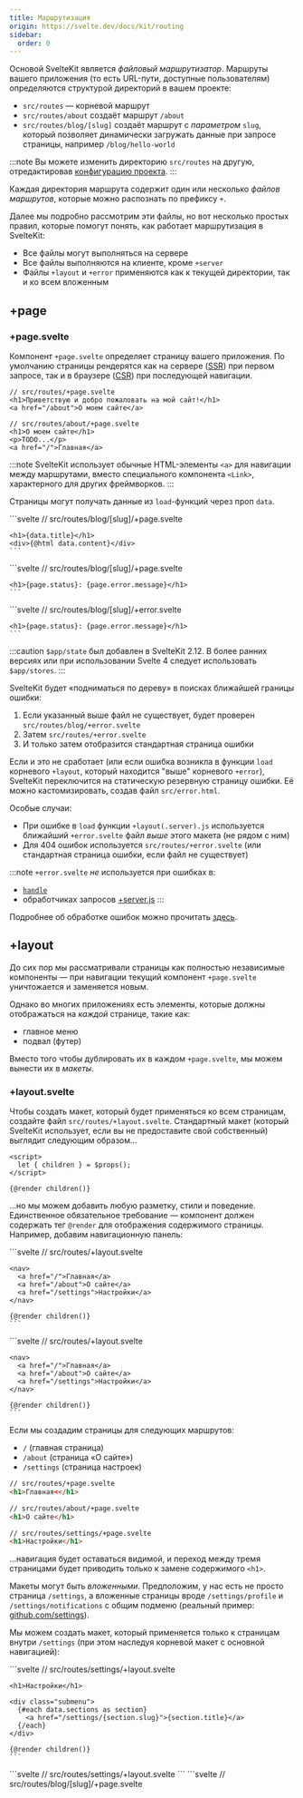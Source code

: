 ```yaml
---
title: Маршрутизация
origin: https://svelte.dev/docs/kit/routing
sidebar:
  order: 0
---
```


Основой SvelteKit является _файловый маршрутизатор_. Маршруты вашего приложения (то есть URL-пути, доступные пользователям) определяются структурой директорий в вашем проекте:

- `src/routes` — корневой маршрут
- `src/routes/about` создаёт маршрут `/about`
- `src/routes/blog/[slug]` создаёт маршрут с _параметром_ `slug`, который позволяет динамически загружать данные при запросе страницы, например `/blog/hello-world`

:::note
Вы можете изменить директорию `src/routes` на другую, отредактировав [конфигурацию проекта](https://svelte.dev/docs/kit/configuration).
:::

Каждая директория маршрута содержит один или несколько _файлов маршрутов_, которые можно распознать по префиксу `+`.

Далее мы подробно рассмотрим эти файлы, но вот несколько простых правил, которые помогут понять, как работает маршрутизация в SvelteKit:

* Все файлы могут выполняться на сервере
* Все файлы выполняются на клиенте, кроме `+server`
* Файлы `+layout` и `+error` применяются как к текущей директории, так и ко всем вложенным

## +page

### +page.svelte

Компонент `+page.svelte` определяет страницу вашего приложения. По умолчанию страницы рендерятся как на сервере ([SSR](https://svelte.dev/docs/kit/glossary#SSR)) при первом запросе, так и в браузере ([CSR](https://svelte.dev/docs/kit/glossary#CSR)) при последующей навигации.

```svelte
// src/routes/+page.svelte
<h1>Приветствую и добро пожаловать на мой сайт!</h1>
<a href="/about">О моем сайте</a>
```

```svelte
// src/routes/about/+page.svelte
<h1>О моем сайте</h1>
<p>TODO...</p>
<a href="/">Главная</a>
```

:::note
SvelteKit использует обычные HTML-элементы `<a>` для навигации между маршрутами, вместо специального компонента `<Link>`, характерного для других фреймворков.
:::

Страницы могут получать данные из `load`-функций через проп `data`.


<Tabs syncKey="starlight-package-managers-pkg">
  <TabItem label="JS">
    ```svelte
    // src/routes/blog/[slug]/+page.svelte
    <script>
      /** @type {import('./$types').PageProps} */
      let { data } = $props();
    </script>

    <h1>{data.title}</h1>
    <div>{@html data.content}</div>
    ```
  </TabItem>
  <TabItem label="TS">
    ```svelte
    // src/routes/blog/[slug]/+page.svelte
    <script lang="ts">
      import type { PageProps } from './$types';

      let { data }: PageProps = $props();
    </script>

    <h1>{data.title}</h1>
    <div>{@html data.content}</div>
    ```
  </TabItem>
</Tabs>

:::caution
`PageProps` был добавлен в версии 2.16.0. В более ранних версиях нужно было вручную типизировать свойство `data` с помощью `PageData`, см. [$types](#types).

В Svelte 4 использовался синтаксис `export let data`.
:::

### +page.js

Часто странице требуется загрузить данные перед рендерингом. Для этого добавляется модуль `+page.js`, экспортирующий функцию `load`:

<Tabs syncKey="starlight-package-managers-pkg">
  <TabItem label="JS">
    ```js
    // src/routes/blog/[slug]/+page.js
    import { error } from '@sveltejs/kit';

    /** @type {import('./$types').PageLoad} */
    export function load({ params }) {
      if (params.slug === 'hello-world') {
        return {
          title: 'Привет, мир!',
          content: 'Добро пожаловать на наш блог. Lorem ipsum dolor sit amet...'
        };
      }

      error(404, 'Страница не найдена');
    }
    ```
  </TabItem>
  <TabItem label="TS">
    ```ts
    // src/routes/blog/[slug]/+page.ts
    import { error } from '@sveltejs/kit';
    import type { PageLoad } from './$types';

    export const load: PageLoad = ({ params }) => {
      if (params.slug === 'hello-world') {
        return {
          title: 'Привет, мир!',
          content: 'Добро пожаловать на наш блог. Lorem ipsum dolor sit amet...'
        };
      }

      error(404, 'Страница не найдена');
    };
    ```
  </TabItem>
</Tabs>

Эта функция работает в связке с `+page.svelte`, что означает её выполнение:

- на сервере во время серверного рендеринга (SSR)
- в браузере при клиентской навигации (CSR)

Подробное описание API доступно в разделе [`load`](/kit/core-concepts/load).

Помимо `load`, модуль `+page.js` может экспортировать значения для настройки поведения страницы:

- `export const prerender = true` или `false`, или `'auto'`
- `export const ssr = true` или `false`
- `export const csr = true` или `false`

Подробнее об этих настройках читайте в разделе [Параметры страницы](https://svelte.dev/docs/kit/page-options).

### +page.server.js

Если ваша функция `load` должна выполняться **только на сервере** — например, когда необходимо:
получать данные из базы данных или обращаться к защищённым [переменным окружения](https://svelte.dev/docs/kit/$env-static-private) (например, API-ключам) — то вы можете:

1. Переименовать `+page.js` → `+page.server.js`
2. Изменить тип `PageLoad` → `PageServerLoad`

<Tabs syncKey="starlight-package-managers-pkg">
  <TabItem label="JS">
    ```js
    // src/routes/blog/[slug]/+page.server.js
    import { error } from '@sveltejs/kit';

    /** @type {import('./$types').PageServerLoad} */
    export async function load({ params }) {
      const post = await getPostFromDatabase(params.slug);

      if (post) {
        return post;
      }

      error(404, 'Страница не найдена');
    }
    ```
  </TabItem>
  <TabItem label="TS">
    ```ts
    // src/routes/blog/[slug]/+page.server.ts
    import { error } from '@sveltejs/kit';
    import type { PageServerLoad } from './$types';

    export const load: PageServerLoad = async ({ params }) => {
      const post = await getPostFromDatabase(params.slug);

      if (post) {
        return post;
      }

      error(404, 'Страница не найдена');
    };
    ```
  </TabItem>
</Tabs>

При клиентской навигации SvelteKit будет загружать эти данные с сервера, что означает:

- возвращаемое значение должно быть сериализуемо с помощью [devalue](https://github.com/rich-harris/devalue)
- полное описание API доступно в разделе [`load`](/kit/core-concepts/load)

Как и `+page.js`, модуль `+page.server.js` может экспортировать [параметры страницы](https://svelte.dev/docs/kit/page-options):
- `prerender`
- `ssr`
- `csr`

Файл `+page.server.js` также может экспортировать _actions_ (серверные действия). Если `load` позволяет читать данные с сервера, то `actions` позволяют записывать данные _на_ сервер через элемент `<form>` - подробнее см. в разделе [Действия форм](https://svelte.dev/docs/kit/form-actions)

## +error

При возникновении ошибки в `load` SvelteKit отображает страницу ошибки по умолчанию. Её можно переопределить для каждого маршрута, добавив файл `+error.svelte`:

<Tabs syncKey="starlight-package-managers-pkg">
  <TabItem label="JS">
    ```svelte
    // src/routes/blog/[slug]/+error.svelte
    <script>
      import { page } from '$app/state';
    </script>

    <h1>{page.status}: {page.error.message}</h1>
    ```
  </TabItem>
  <TabItem label="TS">
    ```svelte
    // src/routes/blog/[slug]/+error.svelte
    <script lang="ts">
      import { page } from '$app/state';
    </script>

    <h1>{page.status}: {page.error.message}</h1>
    ```
  </TabItem>
</Tabs>

:::caution
`$app/state` был добавлен в SvelteKit 2.12. В более ранних версиях или при использовании Svelte 4 следует использовать `$app/stores`.
:::

SvelteKit будет «подниматься по дереву» в поисках ближайшей границы ошибки:

1. Если указанный выше файл не существует, будет проверен `src/routes/blog/+error.svelte`
2. Затем `src/routes/+error.svelte`
3. И только затем отобразится стандартная страница ошибки

Если и это не сработает (или если ошибка возникла в функции `load` корневого `+layout`, который находится "выше" корневого `+error`), SvelteKit переключится на статическую резервную страницу ошибки. Её можно кастомизировать, создав файл `src/error.html`.

Особые случаи:

- При ошибке в `load` функции `+layout(.server).js` используется ближайший `+error.svelte` файл _выше_ этого макета (не рядом с ним)
- Для 404 ошибок используется `src/routes/+error.svelte` (или стандартная страница ошибки, если файл не существует)

:::note
`+error.svelte` _не_ используется при ошибках в:
  - [`handle`](https://svelte.dev/docs/kit/hooks#Server-hooks-handle)
  - обработчиках запросов [+server.js](#server)
:::

Подробнее об обработке ошибок можно прочитать [здесь](https://svelte.dev/docs/kit/errors).

## +layout

До сих пор мы рассматривали страницы как полностью независимые компоненты — при навигации текущий компонент `+page.svelte` уничтожается и заменяется новым.

Однако во многих приложениях есть элементы, которые должны отображаться на _каждой_ странице, такие как:

- главное меню
- подвал (футер)

Вместо того чтобы дублировать их в каждом `+page.svelte`, мы можем вынести их в _макеты_.

### +layout.svelte

Чтобы создать макет, который будет применяться ко всем страницам, создайте файл `src/routes/+layout.svelte`. Стандартный макет (который SvelteKit использует, если вы не предоставите свой собственный) выглядит следующим образом...

```svelte
<script>
  let { children } = $props();
</script>

{@render children()}
```

...но мы можем добавить любую разметку, стили и поведение. Единственное обязательное требование — компонент должен содержать тег `@render` для отображения содержимого страницы. Например, добавим навигационную панель:

<Tabs syncKey="starlight-package-managers-pkg">
  <TabItem label="JS">
    ```svelte
    // src/routes/+layout.svelte
    <script>
      let { children } = $props();
    </script>

    <nav>
      <a href="/">Главная</a>
      <a href="/about">О сайте</a>
      <a href="/settings">Настройки</a>
    </nav>

    {@render children()}
    ```
  </TabItem>
  <TabItem label="TS">
    ```svelte
    // src/routes/+layout.svelte
    <script lang="ts">
      let { children } = $props();
    </script>

    <nav>
      <a href="/">Главная</a>
      <a href="/about">О сайте</a>
      <a href="/settings">Настройки</a>
    </nav>

    {@render children()}
    ```
  </TabItem>
</Tabs>

Если мы создадим страницы для следующих маршрутов:

- `/` (главная страница)
- `/about` (страница «О сайте»)
- `/settings` (страница настроек)

```html
// src/routes/+page.svelte
<h1>Главная<</h1>
```

```html
// src/routes/about/+page.svelte
<h1>О сайте</h1>
```

```html
// src/routes/settings/+page.svelte
<h1>Настройки</h1>
```

...навигация будет оставаться видимой, и переход между тремя страницами будет приводить только к замене содержимого `<h1>`.

Макеты могут быть _вложенными_. Предположим, у нас есть не просто страница `/settings`, а вложенные страницы вроде `/settings/profile` и `/settings/notifications` с общим подменю (реальный пример: [github.com/settings](https://github.com/settings)).

Мы можем создать макет, который применяется только к страницам внутри `/settings` (при этом наследуя корневой макет с основной навигацией):

<Tabs syncKey="starlight-package-managers-pkg">
  <TabItem label="JS">
    ```svelte
    // src/routes/settings/+layout.svelte
    <script>
      /** @type {import('./$types').LayoutProps} */
      let { data, children } = $props();
    </script>

    <h1>Настройки</h1>

    <div class="submenu">
      {#each data.sections as section}
        <a href="/settings/{section.slug}">{section.title}</a>
      {/each}
    </div>

    {@render children()}
    ```
  </TabItem>
  <TabItem label="TS">
    ```svelte
    // src/routes/settings/+layout.svelte
    <script lang="ts">
      import type { LayoutProps } from './$types';

      let { data, children }: LayoutProps = $props();
    </script>

    <h1>Настройки</h1>

    <div class="submenu">
      {#each data.sections as section}
        <a href="/settings/{section.slug}">{section.title}</a>
      {/each}
    </div>

    {@render children()}
    ```
  </TabItem>
</Tabs>

:::caution
`LayoutProps` был добавлен в версии 2.16.0. В более ранних версиях требовалось [вручную типизировать свойства](#types).
:::

Как заполняется `data`, можно увидеть в примере `+layout.js` из следующего раздела ниже.

По умолчанию каждый макет наследует родительский макет. Если это нежелательно, могут помочь [расширенные макеты](https://svelte.dev/docs/kit/advanced-routing#Advanced-layouts).

### +layout.js

Аналогично тому, как `+page.svelte` получает данные из `+page.js`, компонент `+layout.svelte` может получать данные из функции [`load`](/kit/core-concepts/load) в `+layout.js`.

<Tabs syncKey="starlight-package-managers-pkg">
  <TabItem label="JS">
    ```js
    // src/routes/settings/+layout.js
    /** @type {import('./$types').LayoutLoad} */
    export function load() {
      return {
        sections: [
          { slug: 'profile', title: 'Профиль' },
          { slug: 'notifications', title: 'Уведомления' }
        ]
      };
    }
    ```
  </TabItem>
  <TabItem label="TS">
    ```ts
    // src/routes/settings/+layout.ts
    import type { LayoutLoad } from './$types';

    export const load: LayoutLoad = () => {
      return {
        sections: [
          { slug: 'profile', title: 'Профиль' },
          { slug: 'notifications', title: 'Уведомления' }
        ]
      };
    };
    ```
  </TabItem>
</Tabs>

Если `+layout.js` экспортирует [параметры страницы](https://svelte.dev/docs/kit/page-options) — `prerender`, `ssr` и `csr` — они будут использоваться как значения по умолчанию для дочерних страниц.

Данные, возвращаемые из функции `load` макета, также доступны всем его дочерним страницам:

<Tabs syncKey="starlight-package-managers-pkg">
  <TabItem label="JS">
    ```svelte
    // src/routes/settings/profile/+page.svelte
    <script>
      /** @type {import('./$types').PageProps} */
      let { data } = $props();

      console.log(data.sections); // [{ slug: 'profile', title: 'Profile' }, ...]
    </script>
    ```
  </TabItem>
  <TabItem label="TS">
    ```svelte
    // src/routes/settings/profile/+page.svelte
    <script lang="ts">
      import type { PageProps } from './$types';

      let { data }: PageProps = $props();

      console.log(data.sections); // [{ slug: 'profile', title: 'Profile' }, ...]
    </script>
    ```
  </TabItem>
</Tabs>

:::note
Часто данные макета остаются неизменными при навигации между страницами. SvelteKit интеллектуально перезапускает функции [`load`](/kit/core-concepts/load) только при необходимости.
:::

### +layout.server.js

Для выполнения функции `load` макета на сервере переместите её в `+layout.server.js` и измените тип `LayoutLoad` на `LayoutServerLoad`.

Как и `+layout.js`, файл `+layout.server.js` может экспортировать [параметры страницы](https://svelte.dev/docs/kit/page-options) — `prerender`, `ssr` и `csr`.

## +server

Помимо страниц, вы можете определять маршруты с помощью файла `+server.js` (иногда называемого «API-роутом» или «эндпойнтом»), что даёт полный контроль над ответом. Файл `+server.js` экспортирует функции, соответствующие HTTP-методам: `GET`, `POST`, `PATCH`, `PUT`, `DELETE`, `OPTIONS` и `HEAD`, которые принимают аргумент `RequestEvent` и возвращают объект [`Response`](https://developer.mozilla.org/en-US/docs/Web/API/Response).

Например, можно создать маршрут `/api/random-number` с обработчиком `GET`:

<Tabs syncKey="starlight-package-managers-pkg">
  <TabItem label="JS">
    ```js
    // src/routes/api/random-number/+server.js
    import { error } from '@sveltejs/kit';

    /** @type {import('./$types').RequestHandler} */
    export function GET({ url }) {
      const min = Number(url.searchParams.get('min') ?? '0');
      const max = Number(url.searchParams.get('max') ?? '1');

      const d = max - min;

      if (isNaN(d) || d < 0) {
        error(400, 'параметры `min` и `max` должны быть числами, причем `min` должен быть меньше `max`');
      }

      const random = min + Math.random() * d;

      return new Response(String(random));
    }
    ```
  </TabItem>
  <TabItem label="TS">
    ```ts
    // src/routes/api/random-number/+server.ts
    import { error } from '@sveltejs/kit';
    import type { RequestHandler } from './$types';

    export const GET: RequestHandler = ({ url }) => {
      const min = Number(url.searchParams.get('min') ?? '0');
      const max = Number(url.searchParams.get('max') ?? '1');

      const d = max - min;

      if (isNaN(d) || d < 0) {
        error(400, 'параметры `min` и `max` должны быть числами, причем `min` должен быть меньше `max`');
      }

      const random = min + Math.random() * d;

      return new Response(String(random));
    };
    ```
  </TabItem>
</Tabs>

Первый аргумент `Response` может быть [`ReadableStream`](https://developer.mozilla.org/en-US/docs/Web/API/ReadableStream), что позволяет передавать большие объёмы данных потоком или создавать server-sent events (за исключением платформ с буферизацией ответов, таких как AWS Lambda).

Вы можете использовать методы [`error`](https://svelte.dev/docs/kit/@sveltejs-kit#error), [`redirect`](https://svelte.dev/docs/kit/@sveltejs-kit#redirect) и [`json`](https://svelte.dev/docs/kit/@sveltejs-kit#json) из `@sveltejs/kit` для удобства (но это не обязательно).

При возникновении ошибки (либо через `error(...)`, либо непредвиденной) ответ будет представлен в виде JSON-описания ошибки или резервной страницы ошибки (которую можно настроить через `src/error.html`) в зависимости от заголовка `Accept`. В этом случае компонент [`+error.svelte`](#error) _не_ будет отображен. Подробнее об обработке ошибок можно прочитать [здесь](https://svelte.dev/docs/kit/errors).

:::note
При создании обработчика `OPTIONS` учтите, что Vite автоматически добавляет заголовки `Access-Control-Allow-Origin` и `Access-Control-Allow-Methods` — в продакшене они не будут присутствовать, если вы не добавите их вручную.
:::

:::note
Файлы `+layout` не влияют на `+server.js`. Если вам нужно выполнить какую-то логику перед каждым запросом, добавьте её в хук [`handle`](https://svelte.dev/docs/kit/hooks#Server-hooks-handle).
:::

### Получение данных

Экспортируя обработчики `POST`, `PUT`, `PATCH`, `DELETE`, `OPTIONS` или `HEAD`, файлы `+server.js` могут использоваться для создания полноценного API:

<Tabs syncKey="starlight-package-managers-pkg">
  <TabItem label="JS">
    ```svelte
    // src/routes/add/+page.svelte
    <script>
      let a = 0;
      let b = 0;
      let total = 0;

      async function add() {
        const response = await fetch('/api/add', {
          method: 'POST',
          body: JSON.stringify({ a, b }),
          headers: {
            'content-type': 'application/json'
          }
        });

        total = await response.json();
      }
    </script>

    <input type="number" bind:value={a}> +
    <input type="number" bind:value={b}> =
    {total}

    <button onclick={add}>Подсчитать</button>
    ```
  </TabItem>
  <TabItem label="TS">
    ```svelte
    // src/routes/add/+page.svelte
    <script lang="ts">
      let a = 0;
      let b = 0;
      let total = 0;

      async function add() {
        const response = await fetch('/api/add', {
          method: 'POST',
          body: JSON.stringify({ a, b }),
          headers: {
            'content-type': 'application/json'
          }
        });

        total = await response.json();
      }
    </script>

    <input type="number" bind:value={a}> +
    <input type="number" bind:value={b}> =
    {total}

    <button onclick={add}>Подсчитать</button>
    ```
  </TabItem>
</Tabs>

<Tabs syncKey="starlight-package-managers-pkg">
  <TabItem label="JS">
    ```js
    // src/routes/api/add/+server.js
    import { json } from '@sveltejs/kit';

    /** @type {import('./$types').RequestHandler} */
    export async function POST({ request }) {
      const { a, b } = await request.json();
      return json(a + b);
    }
    ```
  </TabItem>
  <TabItem label="TS">
    ```ts
    // src/routes/api/add/+server.ts
    import { json } from '@sveltejs/kit';
    import type { RequestHandler } from './$types';

    export const POST: RequestHandler = async ({ request }) => {
      const { a, b } = await request.json();
      return json(a + b);
    };
    ```
  </TabItem>
</Tabs>

:::note
Как правило, [действия форм](https://svelte.dev/docs/kit/form-actions) являются более предпочтительным способом отправки данных из браузера на сервер.
:::

:::note
Если экспортирован обработчик `GET`, запрос `HEAD` вернет значение `content-length` тела ответа обработчика `GET`.
:::

### Обработчик `fallback`

Экспорт обработчика `fallback` позволяет обрабатывать любые необработанные методы запросов, включая такие методы как `MOVE`, для которых нет отдельных экспортов из `+server.js`.

<Tabs syncKey="starlight-package-managers-pkg">
  <TabItem label="JS">
    ```js
    // src/routes/api/add/+server.js
    import { json, text } from '@sveltejs/kit';

    /** @type {import('./$types').RequestHandler} */
    export async function POST({ request }) {
      const { a, b } = await request.json();
      return json(a + b);
    }

    // Данный обработчик будет отвечать на запросы PUT, PATCH, DELETE и аналогичные
    /** @type {import('./$types').RequestHandler} */
    export async function fallback({ request }) {
      return text(`Я перехватил ваш запрос ${request.method}!`);
    }
    ```
  </TabItem>
  <TabItem label="TS">
    ```ts
    // src/routes/api/add/+server.ts
    import { json, text } from '@sveltejs/kit';
    import type { RequestHandler } from './$types';

    export const POST: RequestHandler = async ({ request }) => {
      const { a, b } = await request.json();
      return json(a + b);
    };

    // Данный обработчик будет отвечать на запросы PUT, PATCH, DELETE и аналогичные
    export const fallback: RequestHandler = async ({ request }) => {
      return text(`Я перехватил ваш запрос ${request.method}!`);
    };
    ```
  </TabItem>
</Tabs>

:::note
Для запросов `HEAD` обработчик `GET` имеет приоритет над обработчиком `fallback`.
:::

### Согласование содержимого

Файлы `+server.js` могут располагаться в том же каталоге, что и файлы `+page`, позволяя одному маршруту быть либо страницей, либо API-эндпойнтом. Правила определения:

- Запросы `PUT`/`PATCH`/`DELETE`/`OPTIONS` всегда обрабатываются `+server.js`, так как они не применимы к страницам
- Запросы `GET`/`POST`/`HEAD` обрабатываются как запросы страниц, если заголовок `accept` указывает приоритет `text/html` (т. е. это запрос страницы из браузера), в противном случае они обрабатываются `+server.js`
- Ответы на `GET`-запросы включают заголовок `Vary: Accept`, чтобы прокси и браузеры кэшировали HTML и JSON ответы раздельно

## $types

Во всех приведённых примерах мы импортировали типы из файла `$types.d.ts`. Этот файл автоматически генерируется SvelteKit в скрытой директории при использовании TypeScript (или JavaScript с аннотациями типов JSDoc), обеспечивая безопасность типов при работе с корневыми файлами.

Например, аннотация `let { data } = $props()` с типом `PageProps` (или `LayoutProps` для файла `+layout.svelte`) указывает TypeScript, что тип `data` соответствует данным, возвращаемым из функции `load`:

<Tabs syncKey="starlight-package-managers-pkg">
  <TabItem label="JS">
    ```svelte
    // src/routes/blog/[slug]/+page.svelte
    <script>
      /** @type {import('./$types').PageProps} */
      let { data } = $props();
    </script>
    ```
  </TabItem>
  <TabItem label="TS">
    ```svelte
    // src/routes/blog/[slug]/+page.svelte
    <script lang="ts">
      import type { PageProps } from './$types';

      let { data }: PageProps = $props();
    </script>
    ```
  </TabItem>
</Tabs>

:::note
Типы `PageProps` и `LayoutProps`, добавленные в версии 2.16.0, являются сокращением для типизации пропа `data` как `PageData` или `LayoutData`, а также других пропсов, таких как `form` для страниц или `children` для макетов. В более ранних версиях эти свойства приходилось типизировать вручную. Например, для страницы:

<Tabs syncKey="starlight-package-managers-pkg">
  <TabItem label="JS">
    ```svelte
    // +page.svelte
    /** @type {{ data: import('./$types').PageData, form: import('./$types').ActionData }} */
    let { data, form } = $props();
    ```
  </TabItem>
  <TabItem label="TS">
    ```svelte
    // +page.svelte
    import type { PageData, ActionData } from './$types';

    let { data, form }: { data: PageData, form: ActionData } = $props();
    ```
  </TabItem>
</Tabs>

Или для макета:

<Tabs syncKey="starlight-package-managers-pkg">
  <TabItem label="JS">
    ```svelte
    // +layout.svelte
    /** @type {{ data: import('./$types').LayoutData, children: Snippet }} */
    let { data, children } = $props();
    ```
  </TabItem>
  <TabItem label="TS">
    ```svelte
    // +layout.svelte
    import type { LayoutData } from './$types';

    let { data, children }: { data: LayoutData, children: Snippet } = $props();
    ```
  </TabItem>
</Tabs>
:::

В свою очередь, аннотация функции `load` с помощью `PageLoad`, `PageServerLoad`, `LayoutLoad` или `LayoutServerLoad` (для `+page.js`, `+page.server.js`, `+layout.js` и `+layout.server.js` соответственно) гарантирует правильную типизацию параметров `params` и возвращаемого значения.

Если вы используете VS Code или другую IDE с поддержкой Language Server Protocol и TypeScript плагинов, вы можете _полностью_ опустить эти типы! Инструментарий Svelte для IDE автоматически подставит правильные типы, обеспечивая проверку типов без их явного указания. Это также работает с нашей командной строкой `svelte-check`.

Подробнее об опускании `$types` можно прочитать в [нашем блоге](https://svelte.dev/blog/zero-config-type-safety).

## Другие файлы

Все остальные файлы в директории маршрута игнорируются SvelteKit. Это позволяет располагать компоненты и вспомогательные модули рядом с маршрутами, которые их используют.

Если компоненты и модули нужны нескольким маршрутам, рекомендуется размещать их в [`$lib`](https://svelte.dev/docs/kit/$lib).

## Дополнительные материалы

- [Руководство: Маршрутизация](https://svelte.dev/tutorial/kit/pages)
- [Руководство: API-маршруты](https://svelte.dev/tutorial/kit/get-handlers)
- [Документация: Продвинутая маршрутизация](https://svelte.dev/docs/kit/advanced-routing)
